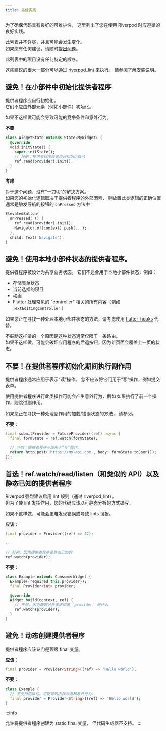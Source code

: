 ```yaml
---
title: 最佳实践
---
```



<!---
To ensure good maintainability of your code, here is a list of good practices
you should follow when using Riverpod.
-->
为了确保代码具有良好的可维护性，
这里列出了您在使用 Riverpod 时应遵循的良好实践。

<!---
This list is not exhaustive, and is subject to change.  
If you have any suggestions, feel free to [open an issue](https://github.com/rrousselGit/riverpod/issues/new?assignees=rrousselGit&labels=documentation%2C+needs+triage&projects=&template=example_request.md&title=).
-->
此列表并不详尽，并且可能会发生变化。  
如果您有任何建议，请随时[提出问题](https://github.com/rrousselGit/riverpod/issues/new?assignees=rrousselGit&labels=documentation%2C+needs+triage&projects=&template=example_request.md&title=)。

<!---
Items in this list are not in any particular order.
-->
此列表中的项目没有任何特定的顺序。

<!---
A good portion of these recommendations can be enforced with [riverpod_lint](https://pub.dev/packages/riverpod_lint).
See <Link documentID="introduction/getting_started" hash="enabling-riverpod_lintcustom_lint"/>
for installation instructions.
-->
这些建议的很大一部分可以通过 [riverpod_lint](https://pub.dev/packages/riverpod_lint) 来执行。
请参阅<Link documentID="introduction/getting_started" hash="enabling-riverpod_lintcustom_lint"/>了解安装说明。

<!---
## AVOID initializing providers in a widget
-->
## 避免！在小部件中初始化提供者程序​

<!---
Providers should initialize themselves.  
They should not be initialized by an external element such as a widget.
-->
提供者程序应自行初始化。  
它们不应由外部元素（例如小部件）初始化。

<!---
Failing to do so could cause possible race conditions and unexpected behaviors.
-->
如果不这样做可能会导致可能的竞争条件和意外行为。

<!---
**DON'T**
-->
**不要**

```dart
class WidgetState extends State<MyWidget> {
  @override
  void initState() {
    super.initState();
    // 坏的：提供者程序应该自己初始化自己
    ref.read(provider).init();
  }
}
```

<!---
**CONSIDER**
-->
**考虑**

<!---
There is no "one-size fits all" solution to this problem.  
If your initialization logic depends on factors external to the provider,
often the correct place to put such logic is in the `onPressed` method of a button
triggering navigation:
-->
对于这个问题，没有“一刀切”的解决方案。  
如果您的初始化逻辑取决于提供者程序的外部因素，
则放置此类逻辑的正确位置通常是触发导航的按钮的 `onPressed` 方法中：

```dart
ElevatedButton(
  onPressed: () {
    ref.read(provider).init();
    Navigator.of(context).push(...);
  },
  child: Text('Navigate'),
)
```

<!---
## AVOID using providers for local widget state.
-->
## 避免！使用本地小部件状态的提供者程序。

<!---
Providers are designed to be for shared business state.
They are not meant to be used for local widget state, such as for:
-->
提供者程序被设计为共享业务状态。
它们不适合用于本地小部件状态，例如：

<!---
- storing form state
- currently selected item
- animations
- generally everything that Flutter deals with a "controller" (e.g. `TextEditingController`)
-->
- 存储表单状态
- 当前选择的项目
- 动画
- Flutter 处理常见的 "controller" 相关的所有内容（例如 `TextEditingController` ）

<!---
If you are looking for a way to handle local widget state, consider using
[flutter_hooks](https://pub.dev/packages/flutter_hooks) instead.
-->
如果您正在寻找一种处理本地小部件状态的方法，请考虑使用
[flutter_hooks](https://pub.dev/packages/flutter_hooks) 代替。

<!---
One reason why this is discouraged is that such state is often scoped to a route.  
Failing to do so could break your app's back button, due to a new page overriding
the state of a previous page.
-->
不鼓励这样做的一个原因是这种状态通常仅限于一条路由。  
如果不这样做，可能会破坏应用程序的后退按钮，因为新页面会覆盖上一页的状态。

<!---
## DON'T perform side effects during the initialization of a provider
-->
## 不要！在提供者程序初始化期间执行副作用​

<!---
Providers should generally be used to represent a "read" operation.
You should not use them for "write" operations, such as submitting a form.
-->
提供者程序通常应用于表示“读”操作。
您不应该将它们用于“写”操作，例如提交表单。

<!---
Using providers for such operations could have unexpected behaviors, such as
skipping a side-effect if a previous one was performed.
-->
使用提供者程序进行此类操作可能会产生意外行为，例如
如果执行了前一个操作，则跳过副作用。

<!---
If you are looking at a way to handle loading/error states of a side-effect,
see <Link documentID="essentials/side_effects"/>.
-->
如果您正在寻找一种处理副作用的加载/错误状态的方法，
请参阅<Link documentID="essentials/side_effects"/>。

<!---
**DON'T**:
-->
**不要**：

```dart
final submitProvider = FutureProvider((ref) async {
  final formState = ref.watch(formState);

  // 坏的：提供者程序不应用于“写”操作。
  return http.post('https://my-api.com', body: formState.toJson());
});
```

<!---
## PREFER ref.watch/read/listen (and similar APIs) with statically known providers
-->
## 首选！ref.watch/read/listen（和类似的 API）以及静态已知的提供者程序​

<!---
Riverpod strongly recommends enabling lint rules (via `riverpod_lint`).  
But for lints to be effective, your code should be written in a way that is
statically analysable.
-->
Riverpod 强烈建议启用 lint 规则（通过 riverpod_lint）。  
但为了使 lint 发挥作用，您的代码应该以可静态分析的方式编写。

<!---
Failing to do so could make it harder to spot bugs or cause
false positives with lints.
-->
如果不这样做，可能会更难发现错误或导致 lints 误报。

<!---
**Do**:
-->
**应该**：

```dart
final provider = Provider((ref) => 42);

...

// 好的，因为提供者程序是静态已知的
ref.watch(provider);
```

<!---
**Don't**:
-->
**不要**：

```dart
class Example extends ConsumerWidget {
  Example({required this.provider});
  final Provider<int> provider;

  @override
  Widget build(context, ref) {
    // 不好，因为静态分析无法知道 `provider` 是什么
    ref.watch(provider);
  }
}
```

<!---
## AVOID dynamically creating providers
-->
## 避免！动态创建提供者程序​

<!---
Providers should exclusively be top-level final variables.
-->
提供者程序应该专门是顶级 final 变量。

<!---
**Do**:
-->
**应该**：

```dart
final provider = Provider<String>((ref) => 'Hello world');
```

<!---
**Don't**:
-->
**不要**：

```dart
class Example {
  // 不支持的操作。可能导致内存泄漏和意外行为。
  final provider = Provider<String>((ref) => 'Hello world');
}
```

:::info
<!---
Creating providers as static final variables is allowed,
but not supported by the code-generator.
-->
允许将提供者程序创建为 static final 变量，
但代码生成器不支持。
:::
